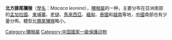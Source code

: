 {{Speciesbox
| status = VU
| trend = unknown
| status_system = iucn2.3
| image = Monkey_walk.JPG
| image_width = 250px
| taxon= Macaca leonina
| authority = (Blyth, 1863)
}}

'''北方豚尾獼猴'''（[[學名|學名]]：''Macaca leonina''），[[獼猴屬|獼猴屬]]的一种，主要分布在亞洲南部的[[孟加拉國|孟加拉國]]、[[柬埔寨|柬埔寨]]、[[老撾|老撾]]、[[馬來西亞|馬來西亞]]、[[緬甸|緬甸]]、[[泰國|泰國]]和[[越南|越南]]等地，[[中國|中國]]南部也有少量分佈。體型比[[豚尾獼猴|豚尾獼猴]]略小。
{{Taxonbar|from=Q913765}}

[[Category:獼猴屬|Category:獼猴屬]]
[[Category:中国國家一級保護动物|Category:中国國家一級保護动物]]